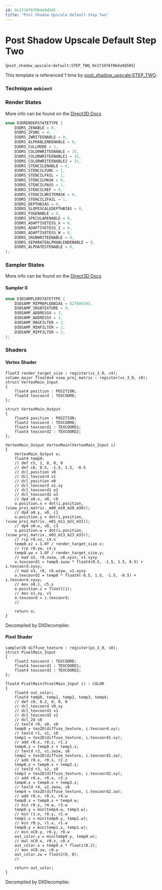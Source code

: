```yaml
---
id: 0x1f34f6f06da9d585
title: "Post Shadow Upscale Default Step Two"
---
```


# Post Shadow Upscale Default Step Two
(`post_shadow_upscale:default:STEP_TWO`, `0x1f34f6f06da9d585`)

This template is referenced 1 time by [post_shadow_upscale:STEP_TWO](/docs/Generated/Render%20Templates/post.render_template_database#post-shadow-upscale-step-two).


### Technique `ambient`
### Render States
More info can be found on the [Direct3D Docs](https://learn.microsoft.com/en-us/windows/win32/direct3d9/d3drenderstatetype)
```cpp
enum D3DRENDERSTATETYPE {
	D3DRS_ZENABLE = 0,
	D3DRS_ZFUNC = 4,
	D3DRS_ZWRITEENABLE = 0,
	D3DRS_ALPHABLENDENABLE = 0,
	D3DRS_CULLMODE = 1,
	D3DRS_COLORWRITEENABLE = 15,
	D3DRS_COLORWRITEENABLE1 = 15,
	D3DRS_COLORWRITEENABLE2 = 15,
	D3DRS_STENCILENABLE = 0,
	D3DRS_STENCILFUNC = 1,
	D3DRS_STENCILFAIL = 1,
	D3DRS_STENCILMASK = 0,
	D3DRS_STENCILPASS = 1,
	D3DRS_STENCILREF = 0,
	D3DRS_STENCILWRITEMASK = 0,
	D3DRS_STENCILZFAIL = 1,
	D3DRS_DEPTHBIAS = 0,
	D3DRS_SLOPESCALEDEPTHBIAS = 0,
	D3DRS_FOGENABLE = 0,
	D3DRS_SPECULARENABLE = 0,
	D3DRS_ADAPTIVETESS_X = 0,
	D3DRS_ADAPTIVETESS_Z = 0,
	D3DRS_ADAPTIVETESS_W = 0,
	D3DRS_SRGBWRITEENABLE = 0,
	D3DRS_SEPARATEALPHABLENDENABLE = 0,
	D3DRS_ALPHATESTENABLE = 0,
};
```
### Sampler States
More info can be found on the [Direct3D Docs](https://learn.microsoft.com/en-us/windows/win32/direct3d9/d3dsamplerstatetype)
#### Sampler 0
```cpp
enum D3DSAMPLERSTATETYPE {
	D3DSAMP_MIPMAPLODBIAS = 827606343,
	D3DSAMP_SRGBTEXTURE = 0,
	D3DSAMP_ADDRESSU = 3,
	D3DSAMP_ADDRESSV = 3,
	D3DSAMP_MAGFILTER = 2,
	D3DSAMP_MINFILTER = 2,
	D3DSAMP_MIPFILTER = 2,
};
```
### Shaders
#### Vertex Shader
```hlsl
float3 render_target_size : register(vs_3_0, c4);
column_major float4x4 view_proj_matrix : register(vs_3_0, c0);
struct VertexMain_Input
{
    float4 position : POSITION;
    float4 texcoord : TEXCOORD;
};

struct VertexMain_Output
{
    float4 position : POSITION;
    float2 texcoord : TEXCOORD;
    float4 texcoord1 : TEXCOORD1;
    float4 texcoord2 : TEXCOORD2;
};

VertexMain_Output VertexMain(VertexMain_Input i)
{
    VertexMain_Output o;
    float4 temp0;
    // def c5, 1, 0, 0, 0
    // def c6, 0.5, -1.5, 1.5, -0.5
    // dcl_position v0
    // dcl_texcoord v1
    // dcl_position o0
    // dcl_texcoord o1.xy
    // dcl_texcoord1 o2
    // dcl_texcoord2 o3
    // dp4 o0.x, v0, c0
    o.position.x = dot(i.position, (view_proj_matrix._m00_m10_m20_m30));
    // dp4 o0.y, v0, c1
    o.position.y = dot(i.position, (view_proj_matrix._m01_m11_m21_m31));
    // dp4 o0.w, v0, c3
    o.position.w = dot(i.position, (view_proj_matrix._m03_m13_m23_m33));
    // rcp r0.xz, c4.x
    temp0.xz = 1.0f / render_target_size.x;
    // rcp r0.yw, c4.y
    temp0.yw = 1.0f / render_target_size.y;
    // mad o2, r0.zwzw, c6.xyzx, v1.xyxy
    o.texcoord1 = temp0.zwzw * float4(0.5, -1.5, 1.5, 0.5) + i.texcoord.xyxy;
    // mad o3, r0, c6.wzyw, v1.xyxy
    o.texcoord2 = temp0 * float4(-0.5, 1.5, -1.5, -0.5) + i.texcoord.xyxy;
    // mov o0.z, c5.x
    o.position.z = float1(1);
    // mov o1.xy, v1
    o.texcoord = i.texcoord;
    // 

    return o;
}
```
Decompiled by DXDecompiler.
#### Pixel Shader
```hlsl
sampler2D diffuse_texture : register(ps_3_0, s0);
struct PixelMain_Input
{
    float2 texcoord : TEXCOORD;
    float4 texcoord1 : TEXCOORD1;
    float4 texcoord2 : TEXCOORD2;
};

float4 PixelMain(PixelMain_Input i) : COLOR
{
    float4 out_color;
    float4 temp0, temp1, temp2, temp3, temp4;
    // def c0, 0.2, 0, 0, 0
    // dcl_texcoord v0.xy
    // dcl_texcoord1 v1
    // dcl_texcoord2 v2
    // dcl_2d s0
    // texld r0, v0, s0
    temp0 = tex2D(diffuse_texture, i.texcoord.xy);
    // texld r1, v1, s0
    temp1 = tex2D(diffuse_texture, i.texcoord1.xy);
    // add r0.x, r0.z, r1.z
    temp0.x = temp0.z + temp1.z;
    // texld r2, v1.zwzw, s0
    temp2 = tex2D(diffuse_texture, i.texcoord1.zw);
    // add r0.x, r0.x, r2.z
    temp0.x = temp0.x + temp2.z;
    // texld r3, v2, s0
    temp3 = tex2D(diffuse_texture, i.texcoord2.xy);
    // add r0.x, r0.x, r3.z
    temp0.x = temp0.x + temp3.z;
    // texld r4, v2.zwzw, s0
    temp4 = tex2D(diffuse_texture, i.texcoord2.zw);
    // add r0.x, r0.x, r4.w
    temp0.x = temp0.x + temp4.w;
    // min r0.y, r4.w, r3.w
    temp0.y = min(temp4.w, temp3.w);
    // min r1.x, r0.y, r2.w
    temp1.x = min(temp0.y, temp2.w);
    // min r0.y, r1.x, r1.w
    temp0.y = min(temp1.x, temp1.w);
    // min oC0.y, r0.y, r0.w
    out_color.y = min(temp0.y, temp0.w);
    // mul oC0.x, r0.x, c0.x
    out_color.x = temp0.x * float1(0.2);
    // mov oC0.zw, c0.y
    out_color.zw = float2(0, 0);
    // 

    return out_color;
}
```
Decompiled by DXDecompiler.
